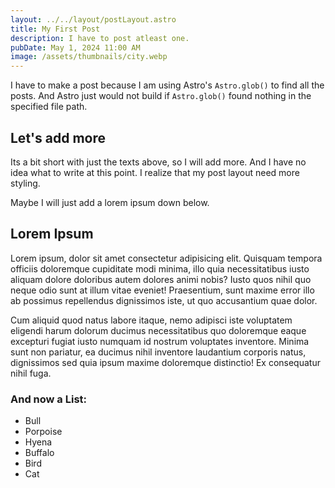 ```yaml
---
layout: ../../layout/postLayout.astro
title: My First Post
description: I have to post atleast one.
pubDate: May 1, 2024 11:00 AM
image: /assets/thumbnails/city.webp
---
```


I have to make a post because I am using Astro's `Astro.glob()` to find all the posts. And Astro just would not build if `Astro.glob()` found nothing in the specified file path.

## Let's add more

Its a bit short with just the texts above, so I will add more. And I have no idea what to write at this point.
I realize that my post layout need more styling.

Maybe I will just add a lorem ipsum down below.

## Lorem Ipsum

Lorem ipsum, dolor sit amet consectetur adipisicing elit. Quisquam tempora officiis doloremque cupiditate modi minima, illo quia necessitatibus iusto aliquam dolore doloribus autem dolores animi nobis? Iusto quos nihil quo neque odio sunt at illum vitae eveniet! Praesentium, sunt maxime error illo ab possimus repellendus dignissimos iste, ut quo accusantium quae dolor.

Cum aliquid quod natus labore itaque, nemo adipisci iste voluptatem eligendi harum dolorum ducimus necessitatibus quo doloremque eaque excepturi fugiat iusto numquam id nostrum voluptates inventore. Minima sunt non pariatur, ea ducimus nihil inventore laudantium corporis natus, dignissimos sed quia ipsum maxime doloremque distinctio! Ex consequatur nihil fuga.

### And now a List:

- Bull
- Porpoise
- Hyena
- Buffalo
- Bird
- Cat

